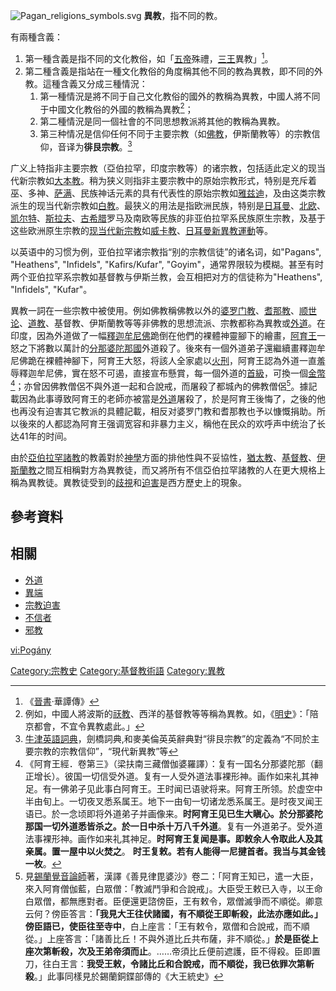 [[File:Pagan_religions_symbols.svg|thumb]]{{Distinguish|異端|異教徒}}
'''異教'''，指不同的教。

有兩種含義：
# 第一種含義是指不同的文化教俗，如「[[五帝|五帝]]殊禮，[[三王|三王]]異教」<ref>《[[晉書|晉書]]·華譚傳》</ref>。
# 第二種含義是指站在一種文化教俗的角度稱其他不同的教為異教，即不同的外教。這種含義又分成三種情況：
## 第一種情況是將不同于自己文化教俗的國外的教稱為異教，中國人將不同于中國文化教俗的外國的教稱為異教<ref>例如，中國人將波斯的[[祆教|祆教]]、西洋的基督教等等稱為異教。如，《[[明史|明史]]》：「陪京都會，不宜令異教處此。」</ref>；
## 第二種情況是同一個社會的不同思想教派將其他的教稱為異教。
## 第三种情况是信仰任何不同于主要宗教（如[[佛教|佛教]]，伊斯蘭教等）的宗教信仰，音译为'''徘艮宗教'''。<ref>[[牛津英語詞典|牛津英語詞典]]，劍橋詞典,和麥美倫英英辭典對“徘艮宗教”的定義為“不同於主要宗教的宗教信仰”，“現代新異教”等</ref>
广义上特指非主要宗教（亞伯拉罕，印度宗教等）的诸宗教，包括适此定义的现当代新宗教如[[大本教|大本教]]。稍为狭义则指非主要宗教中的原始宗教形式，特别是充斥着巫、多神、[[萨满|萨满]]、民族神话元素的具有代表性的原始宗教如[[雅兹迪|雅兹迪]]，及由这类宗教派生的现当代新宗教如[[白教_(阿尔泰)|白教]]。最狭义的用法是指欧洲民族，特别是[[日耳曼|日耳曼]]、[[北欧|北欧]]、[[凯尔特|凯尔特]]、[[斯拉夫|斯拉夫]]、[[古希腊|古希腊]]罗马及南欧等民族的非亚伯拉罕系民族原生宗教，及基于这些欧洲原生宗教的[[新異教主義|现当代新宗教]]如[[威卡教|威卡教]]、[[日耳曼新異教運動|日耳曼新異教運動]]等。

以英语中的习惯为例，亚伯拉罕诸宗教指“别的宗教信徒”的诸名词，如"Pagans", "Heathens", "Infidels", "Kafirs/Kufar", "Goyim"，通常界限较为模糊。甚至有时两个亚伯拉罕系宗教如基督教与伊斯兰教，会互相把对方的信徒称为"Heathens", "Infidels", "Kufar"。 

異教一詞在一些宗教中被使用。例如佛教稱佛教以外的[[婆罗门教|婆罗门教]]、[[耆那教|耆那教]]、[[顺世论|顺世论]]、[[道教|道教]]、基督教、伊斯蘭教等等非佛教的思想流派、宗教都称為異教或[[外道|外道]]。在印度，因為外道做了一幅[[釋迦牟尼佛|釋迦牟尼佛]]跪倒在他們的裸體神靈腳下的繪畫，[[阿育王|阿育王]]一怒之下將數以萬計的[[分那婆陀那國|分那婆陀那國]]外道殺了。後來有一個外道弟子還繼續畫釋迦牟尼佛跪在裸體神腳下，阿育王大怒，将該人全家處以[[火刑|火刑]]，阿育王認為外道一直羞辱釋迦牟尼佛，實在怒不可遏，直接宣布懸賞，每一個外道的[[首級|首級]]，可換一個[[金幣|金幣]]<ref>《阿育王經．卷第三》（梁扶南三藏僧伽婆羅譯）：复有一国名分那婆陀那（翻正增长）。彼国一切信受外道。复有一人受外道法事裸形神。画作如来礼其神足。有一佛弟子见此事白阿育王。王时闻已语驶将来。阿育王所领。於虚空中半由旬上。一切夜叉悉系属王。地下一由旬一切诸龙悉系属王。是时夜叉闻王语已。於一念顷即将外道弟子并画像来。'''时阿育王见已生大瞋心。於分那婆陀那国一切外道悉皆杀之。於一日中杀十万八千外道'''。复有一外道弟子。受外道法事裸形神。画作如来礼其神足。'''时阿育王复闻是事。即敕余人令取此人及其亲属。置一屋中以火焚之'''。 '''时王复敕。若有人能得一尼揵首者。我当与其金钱一枚'''。</ref>；亦曾因佛教僧侶不與外道一起和合說戒，而屠殺了都城內的佛教僧侶<ref>見[[錫蘭|錫蘭]][[覺音論師|覺音論師]]著，漢譯《善見律毘婆沙》卷二：「阿育王知已，遣一大臣，來入阿育僧伽藍，白眾僧：「教滅鬥爭和合說戒」。大臣受王敕已入寺，以王命白眾僧，都無應對者。臣便還更諮傍臣，王有敕令，眾僧滅爭而不順從。卿意云何？傍臣答言：'''「我見大王往伏諸國，有不順從王即斬殺，此法亦應如此。」傍臣語已，使臣往至寺中'''，白上座言：「王有敕令，眾僧和合說戒，而不順從。」上座答言：「諸善比丘！不與外道比丘共布薩，非不順從。」'''於是臣從上座次第斬殺，次及王弟帝須而止'''。……帝須比丘便前遮護，臣不得殺。臣即置刀，往白王言：'''我受王敕，令諸比丘和合說戒，而不順從，我已依罪次第斬殺'''。」此事同樣見於錫蘭銅鍱部傳的《大王統史》</ref>。據記載因為此事導致阿育王的老師亦被當是[[外道|外道]]屠殺了，於是阿育王後悔了，之後的他也再没有迫害其它教派的具體記載，相反对婆罗门教和耆那教也予以慷慨捐助。所以後來的人都認為阿育王强调宽容和非暴力主义，稱他在民众的欢呼声中统治了长达41年的时间。

由於[[亞伯拉罕諸教|亞伯拉罕諸教]]的教義對於[[神學|神學]]方面的排他性與不妥協性，[[猶太教|猶太教]]、[[基督教|基督教]]、[[伊斯蘭教|伊斯蘭教]]之間互相稱對方為異教徒，而又將所有不信亞伯拉罕諸教的人在更大規格上稱為異教徒。異教徒受到的[[歧視|歧視]]和[[宗教迫害|迫害]]是西方歷史上的現象。

==參考資料==
{{Reflist}}

==相關==
*[[外道|外道]]
*[[異端|異端]]
*[[宗教迫害|宗教迫害]]
*[[不信者|不信者]]
*[[邪教|邪教]]

{{Authority control}}
[[Category:宗教史|Category:宗教史]]
[[Category:基督教術語|Category:基督教術語]]
[[Category:異教|Category:異教]]

[[vi:Pogány|vi:Pogány]]
